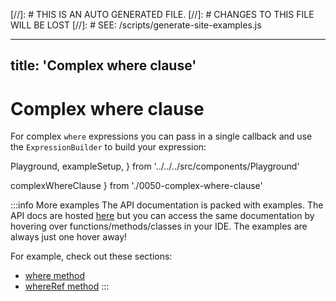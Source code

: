 [//]: # THIS IS AN AUTO GENERATED FILE.
[//]: #  CHANGES TO THIS FILE WILL BE LOST
[//]: # SEE: /scripts/generate-site-examples.js

---
title: 'Complex where clause'
---

# Complex where clause

For complex `where` expressions you can pass in a single callback and
use the `ExpressionBuilder` to build your expression:

  Playground,
  exampleSetup,
} from '../../../src/components/Playground'

  complexWhereClause
} from './0050-complex-where-clause'

<div style={{ marginBottom: '1em' }}>
  <Playground code={complexWhereClause} setupCode={exampleSetup} />
</div>

:::info More examples
The API documentation is packed with examples. The API docs are hosted [here](https://kysely-org.github.io/kysely/)
but you can access the same documentation by hovering over functions/methods/classes in your IDE. The examples are always
just one hover away!

For example, check out these sections:
 - [where method](https://kysely-org.github.io/kysely/classes/SelectQueryBuilder.html#where)
 - [whereRef method](https://kysely-org.github.io/kysely/classes/SelectQueryBuilder.html#whereRef)
:::
